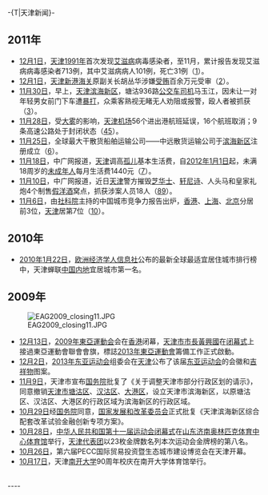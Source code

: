 {{historical}}
-{T|天津新闻}-
{{Portal:天津新闻动态/Header}}

== 2011年 ==
* [[12月1日|12月1日]]，[[天津市|天津]][[1991年|1991年]]首次发现[[艾滋病|艾滋病]]病毒感染者，至11月，累计报告发现艾滋病病毒感染者713例，其中艾滋病病人101例，死亡31例（[http://news.xinhuanet.com/politics/2008-12/01/content_10440060.htm]）。
* [[12月1日|12月1日]]，[[天津港|天津新港]][[海关|海关]]原副关长胡丛华涉嫌[[受贿|受贿]]百余万元受审（[http://news.sina.com.cn/c/2011-12-01/164423558788.shtml]）。
* [[11月30日|11月30日]]，早上，[[天津市|天津]][[滨海新区|滨海新区]]，塘沽936路[[公交车|公交车]][[司机|司机]]马玉江，因未让一对年轻男女前门下车遭[[暴打|暴打]]，众乘客熟视无睹无人劝阻或报警，殴人者被抓获（[http://pic.people.com.cn/GB/16463517.html]）。
* [[11月28日|11月28日]]，受[[雾|大雾]]的影响，[[天津滨海国际机场|天津机场]]56个进出港航班延误，16个航班取消；9条高速公路处于封闭状态（[http://news.sina.com.cn/c/p/2011-11-28/124623537285.shtml][http://news.sina.com.cn/c/p/2011-11-28/124623537285.shtml]）。
* [[11月25日|11月25日]]，全球最大干散货船舶运输公司——中远散货运输公司于[[滨海新区|滨海新区]]注册成立（[http://www.xinhuanet.com/chinanews/2011-11/26/content_24209288.htm]）。
* [[11月18日|11月18日]]，中广网报道，[[天津市|天津]]调高[[孤儿|孤儿]]基本生活费，自[[2012年|2012年]][[1月1日|1月1日]]起，未满18周岁的[[未成年人|未成年人]]每月生活费1440元（[http://news.sina.com.cn/c/2011-11-18/142223487968.shtml]）。
* [[11月10日|11月10日]]，中广网报道，近日[[天津市|天津]]警方摧毁[[芝华士|芝华士]]、[[轩尼诗|轩尼诗]]、人头马和皇家礼炮4个制售[[酒|假洋酒]]窝点，抓获涉案人员18人（[http://www.cnr.cn/newscenter/gnxw/201111/t20111110_508757958.shtml][http://news.sina.com.cn/c/2011-11-10/104323444706.shtml]）。
* [[11月6日|11月6日]]，由[[中国社会科学院|社科院]]主持的中国城市竞争力报告出炉，[[香港|香港]]、[[上海市|上海]]、[[北京市|北京]]分居前3位，[[天津市|天津]]居第7位（[http://www.cnstock.com/index/gdbb/201105/1291337.htm]）。

== 2010年 ==
*[[2010年|2010年]][[1月22日|1月22日]]，[[欧洲|欧洲]][[:en:Economist_Intelligence_Unit|经济学人信息社]]公布的最新全球最适宜居住城市排行榜中，天津蝉联[[中国内地|中国内地]]宜居城市第一名。

== 2009年 ==
[[File:EAG2009_closing11.JPG|right]]
*[[12月13日|12月13日]]，[[2009年東亞運動会|2009年東亞運動会]]会在[[香港|香港]]闭幕，[[天津市市長|天津市市長]][[黃興國|黃興國]]在[[2009年東亞運動會閉幕禮|闭幕式]]上接過東亞運動會聯會會旗，標誌[[2013年東亞運動會|2013年東亞運動會]]籌備工作正式啟動。
*[[12月2日|12月2日]]，[[2013年东亚运动会|2013年东亚运动会]]组委会在[[天津|天津]]公布了该届[[东亚运动会|东亚运动会]]的会徽和[[吉祥物|吉祥物]]图案。
*[[11月9日|11月9日]]，天津市宣布[[中华人民共和国国务院|国务院]]批复了《关于调整天津市部分行政区划的请示》，同意撤销[[天津市|天津市]][[塘沽区|塘沽区]]、[[汉沽区|汉沽区]]、[[大港区|大港区]]，设立天津市滨海新区，以原塘沽区、汉沽区、大港区的行政区域为滨海新区的行政区域。
*[[10月29日|10月29日]]经[[中华人民共和国国务院|国务院]]同意，[[国家发展和改革委员会|国家发展和改革委员会]]正式批复《天津滨海新区综合配套改革试验金融创新专项方案》。
*[[10月28日|10月28日]]，[[中华人民共和国第十一届运动会闭幕式|中华人民共和国第十一届运动会闭幕式]]在[[山东|山东]][[济南奥林匹克体育中心体育馆|济南奥林匹克体育中心体育馆]]举行，[[中华人民共和国第十一届运动会天津代表团|天津代表团]]以23枚金牌数名列本次运动会金牌榜的第八名。
*[[10月26日|10月26日]]，第六届PECC国际贸易投资暨生态城市建设博览会在天津开幕。
*[[10月17日|10月17日]]，天津[[南开大学|南开大学]]90周年校庆在南开大学体育馆举行。
<br clear=all>
----